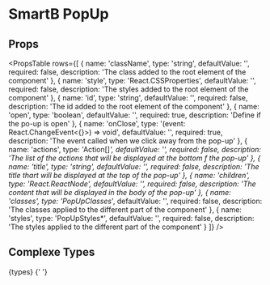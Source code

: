 
# SmartB PopUp

## Props

<PropsTable
  rows={[
    {
      name: 'className',
      type: 'string',
      defaultValue: '',
      required: false,
      description: 'The class added to the root element of the component'
    },
    {
      name: 'style',
      type: 'React.CSSProperties',
      defaultValue: '',
      required: false,
      description: 'The styles added to the root element of the component'
    },
    {
      name: 'id',
      type: 'string',
      defaultValue: '',
      required: false,
      description: 'The id added to the root element of the component'
    },
    {
      name: 'open',
      type: 'boolean',
      defaultValue: '',
      required: true,
      description: 'Define if the po-up is open'
    },
    {
      name: 'onClose',
      type: '(event: React.ChangeEvent<{}>) => void',
      defaultValue: '',
      required: true,
      description: 'The event called when we click away from the pop-up'
    },
    {
      name: 'actions',
      type: 'Action[]*',
      defaultValue: '',
      required: false,
      description:
        'The list of the actions that will be displayed at the bottom f the pop-up'
    },
    {
      name: 'title',
      type: 'string',
      defaultValue: '',
      required: false,
      description: 'The title thart will be displayed at the top of the pop-up'
    },
    {
      name: 'children',
      type: 'React.ReactNode',
      defaultValue: '',
      required: false,
      description:
        'The content that will be displayed in the body of the pop-up'
    },
    {
      name: 'classes',
      type: 'PopUpClasses*',
      defaultValue: '',
      required: false,
      description: 'The classes applied to the different part of the component'
    },
    {
      name: 'styles',
      type: 'PopUpStyles*',
      defaultValue: '',
      required: false,
      description: 'The styles applied to the different part of the component'
    }
  ]}
/>

## Complexe Types

<SyntaxHighlighter language='typescript' style={tomorrow}>
  {types}
</SyntaxHighlighter>{' '}
